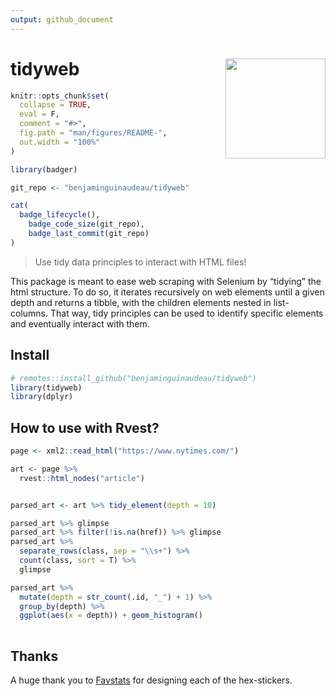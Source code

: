 ```yaml
---
output: github_document
---
```


<!-- README.md is generated from README.Rmd. Please edit that file -->
# tidyweb <img src="man/figures/tidyweb_logo.png" width="160px" align="right" />


```r
knitr::opts_chunk$set(
  collapse = TRUE,
  eval = F,
  comment = "#>",
  fig.path = "man/figures/README-",
  out.width = "100%"
)

```

```r

library(badger)

git_repo <- "benjaminguinaudeau/tidyweb"

cat(
  badge_lifecycle(),
	badge_code_size(git_repo),
	badge_last_commit(git_repo)
)
```

>Use tidy data principles to interact with HTML files!

This package is meant to ease web scraping with Selenium by "tidying" the html structure. To do so, it iterates recursively on web elements until a given depth and returns a tibble, with the children elements nested in list-columns. That way, tidy principles can be used to identify specific elements and eventually interact with them. 

## Install

```r
# remotes::install_github("benjaminguinaudeau/tidyweb")
library(tidyweb)
library(dplyr)
```

## How to use with Rvest?

```r
page <- xml2::read_html("https://www.nytimes.com/")

art <- page %>%
  rvest::html_nodes("article")


parsed_art <- art %>% tidy_element(depth = 10) 

parsed_art %>% glimpse
parsed_art %>% filter(!is.na(href)) %>% glimpse
parsed_art %>% 
  separate_rows(class, sep = "\\s+") %>%
  count(class, sort = T) %>%
  glimpse

parsed_art %>% 
  mutate(depth = str_count(.id, "_") + 1) %>%
  group_by(depth) %>%
  ggplot(aes(x = depth)) + geom_histogram()
  

```

## Thanks

A huge thank you to [Favstats](https://github.com/favstats) for designing each of the hex-stickers. 
